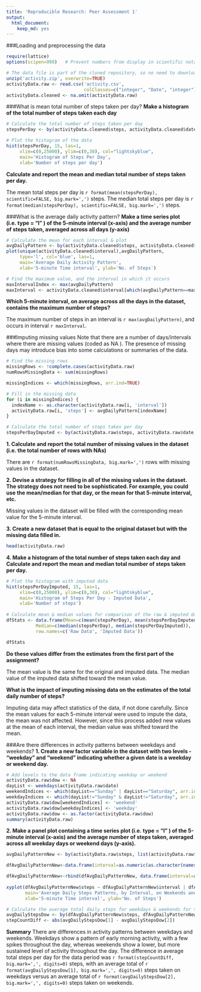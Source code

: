 ```yaml
---
title: 'Reproducible Research: Peer Assessment 1'
output:
  html_document:
    keep_md: yes
---
```


###Loading and preprocessing the data
```r
require(lattice)
options(scipen=999)   # Prevent numbers from display in scientific notation

# The data file is part of the cloned repository, so no need to download.
unzip('activity.zip', overwrite=TRUE)
activityData.raw <- read.csv('activity.csv', 
                             colClasses=c("integer", "Date", "integer"))
activityData.cleaned <- na.omit(activityData.raw)
```
###What is mean total number of steps taken per day?
**Make a histogram of the total number of steps taken each day**
```r

# Calculate the total number of steps taken per day
stepsPerDay <- by(activityData.cleaned$steps, activityData.cleaned$date, sum)

# Plot the histogram of the data
hist(stepsPerDay, 15, las=1, 
     xlim=c(0,25000), ylim=c(0,30), col="lightskyblue",
     main='Histogram of Steps Per Day',
     xlab='Number of steps per day')
```

**Calculate and report the mean and median total number of steps taken
per day.**

The mean total steps per day is `r format(mean(stepsPerDay), scientific=FALSE, big.mark=',')` steps.  The median total steps per day is `r format(median(stepsPerDay), scientific=FALSE, big.mark=',')` steps.  


###What is the average daily activity pattern?
**Make a time series plot (i.e. type = "l" ) of the 5-minute interval (x-axis)
and the average number of steps taken, averaged across all days (y-axis)**
```r
# Calculate the mean for each interval & plot
avgDailyPattern <- by(activityData.cleaned$steps, activityData.cleaned$interval, mean)
plot(unique(activityData.cleaned$interval),avgDailyPattern, 
     type='l', col='blue', las=1,
     main='Average Daily Activity Pattern',
     xlab='5-minute Time interval', ylab='No. of Steps')

# Find the maximum value, and the interval in which it occurs
maxIntervalIndex <- max(avgDailyPattern)
maxInterval <- activityData.cleaned$interval[which(avgDailyPattern==maxIntervalIndex)]

```

**Which 5-minute interval, on average across all the days in the dataset,
contains the maximum number of steps?**

The maximum number of steps in an interval is `r max(avgDailyPattern)`, and occurs in interval `r maxInterval`.  


###Imputing missing values
Note that there are a number of days/intervals where there are missing values
(coded as NA ). The presence of missing days may introduce bias into some
calculations or summaries of the data.  
```r
# Find the missing rows
missingRows <- !complete.cases(activityData.raw)
numRowsMissingData <- sum(missingRows)

missingIndices <- which(missingRows, arr.ind=TRUE)

# Fill in the missing data
for (i in missingIndices) {
  indexName <- as.character(activityData.raw[i, 'interval'])
  activityData.raw[i, 'steps'] <- avgDailyPattern[indexName]
}

# Calculate the total number of steps taken per day
stepsPerDayImputed <- by(activityData.raw$steps, activityData.raw$date, sum)

```

**1. Calculate and report the total number of missing values in the dataset
(i.e. the total number of rows with NAs)**

There are `r format(numRowsMissingData, big.mark=',')` rows with missing values in the dataset.  

**2. Devise a strategy for filling in all of the missing values in the dataset. The
strategy does not need to be sophisticated. For example, you could use
the mean/median for that day, or the mean for that 5-minute interval, etc.**

Missing values in the dataset will be filled with the corresponding mean value for the
5-minute interval.  

**3. Create a new dataset that is equal to the original dataset but with the
missing data filled in.**

```r
head(activityData.raw)
```

**4. Make a histogram of the total number of steps taken each day and Calculate
and report the mean and median total number of steps taken per day.**

```r
# Plot the histogram with imputed data
hist(stepsPerDayImputed, 15, las=1, 
     xlim=c(0,25000), ylim=c(0,30), col="lightskyblue", 
     main='Histogram of Steps Per Day - Imputed Data',
     xlab='Number of steps')
 
# Calculate mean & median values for comparison of the raw & imputed data sets
dfStats <- data.frame(Mean=c(mean(stepsPerDay), mean(stepsPerDayImputed)), 
           Median=c(median(stepsPerDay), median(stepsPerDayImputed)), 
           row.names=c('Raw Data', 'Imputed Data'))

dfStats
```

**Do these values differ from the estimates from the first part of the assignment?**

The mean value is the same for the original and imputed data.  The median value of the imputed data shifted toward the mean value.  

**What is the impact of imputing missing data on the estimates of the total
daily number of steps?**

Imputing data may affect statistics of the data, if not done carefully.  Since the mean values for each 5-minute interval were used to impute the data, the mean was not affected.  However, since this process added new values at the mean of each interval, the median value was shifted toward the mean.  

###Are there differences in activity patterns between weekdays and weekends?
**1. Create a new factor variable in the dataset with two levels - "weekday"
and "weekend" indicating whether a given date is a weekday or weekend
day.**
```r
# Add levels to the data frame indicating weekday or weekend
activityData.raw$dow <- NA
dayList <- weekdays(activityData.raw$date)
weekendIndices <- which(dayList=="Sunday" | dayList=="Saturday", arr.ind=TRUE)
weekdayIndices <- which(dayList!="Sunday" & dayList!="Saturday", arr.ind=TRUE)
activityData.raw$dow[weekendIndices] <- 'weekend'
activityData.raw$dow[weekdayIndices] <- 'weekday'
activityData.raw$dow <- as.factor(activityData.raw$dow)
summary(activityData.raw)
```
**2. Make a panel plot containing a time series plot (i.e. type = "l" ) of the
5-minute interval (x-axis) and the average number of steps taken, averaged
across all weekday days or weekend days (y-axis).**

```r

avgDailyPatternNew <- by(activityData.raw$steps, list(activityData.raw$interval, activityData.raw$dow), mean, simplify=TRUE)

dfAvgDailyPatternNew<-data.frame(interval=as.numeric(as.character(names(avgDailyPatternNew[,'weekday']))), steps=avgDailyPatternNew[,'weekday'], dow='weekday')

dfAvgDailyPatternNew<-rbind(dfAvgDailyPatternNew, data.frame(interval=as.numeric(as.character(names(avgDailyPatternNew[,'weekend']))), steps=avgDailyPatternNew[,'weekend'],dow='weekend'))
         
xyplot(dfAvgDailyPatternNew$steps ~ dfAvgDailyPatternNew$interval | dfAvgDailyPatternNew$dow, type='l', layout=c(1,2),
       main='Average Daily Steps Patterns, by Interval, on Weekends and Weekdays',
       xlab='5-minute Time interval', ylab='No. of Steps')

# Calculate the average total daily steps for weekdays & weekends for the summary 
avgDailyStepsDow <- by(dfAvgDailyPatternNew$steps, dfAvgDailyPatternNew$dow, sum)
stepCountDiff <- abs(avgDailyStepsDow[1] - avgDailyStepsDow[2])

```
**Summary**
There are differences in activity patterns between weekdays and weekends.  Weekdays show a pattern of early morning activity, with a few spikes throughout the day, whereas weekends show a lower, but more sustained level of activity throughout the day.  The difference in average total steps per day for the data period was `r format(stepCountDiff, big.mark=',', digits=0)` steps, with an average total of `r format(avgDailyStepsDow[1], big.mark=',', digits=0)` steps taken on weekdays versus an average total of `r format(avgDailyStepsDow[2], big.mark=',', digits=0)` steps taken on weekends.

